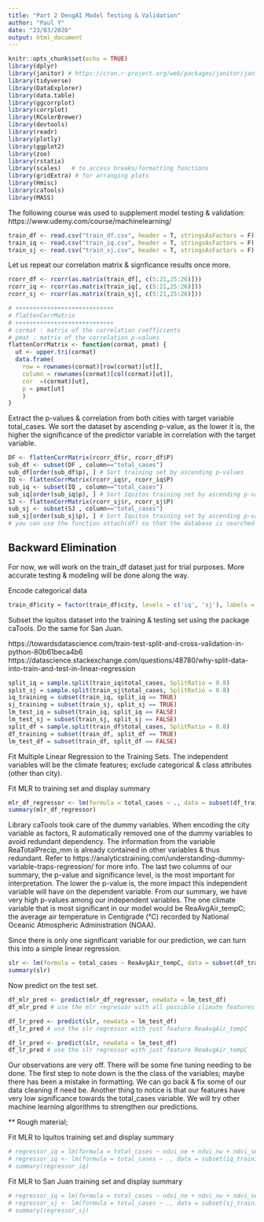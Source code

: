 ---
title: "Part 2 DengAI Model Testing & Validation"
author: "Paul Y"
date: "23/03/2020"
output: html_document
---

```{r setup, include=FALSE}
knitr::opts_chunk$set(echo = TRUE)
library(dplyr)
library(janitor) # https://cran.r-project.org/web/packages/janitor/janitor.pdf
library(tidyverse)
library(DataExplorer)
library(data.table)
library(ggcorrplot)
library(corrplot)
library(RColorBrewer)
library(devtools)
library(readr)
library(plotly)
library(ggplot2)
library(zoo)
library(rstatix)
library(scales)   # to access breaks/formatting functions
library(gridExtra) # for arranging plots
library(Hmisc)
library(caTools)
library(MASS)
```
The following course was used to supplement model testing & validation: 
https://www.udemy.com/course/machinelearning/

```{r message=FALSE, warning=FALSE}
train_df <- read.csv("train_df.csv", header = T, stringsAsFactors = F)
train_iq <- read.csv("train_iq.csv", header = T, stringsAsFactors = F)
train_sj <- read.csv("train_sj.csv", header = T, stringsAsFactors = F)
```

Let us repeat our correlation matrix & signficance results once more. 
```{r message=FALSE, warning=FALSE}
rcorr_df <- rcorr(as.matrix(train_df[, c(5:21,25:26)]))
rcorr_iq <- rcorr(as.matrix(train_iq[, c(5:21,25:26)]))
rcorr_sj <- rcorr(as.matrix(train_sj[, c(5:21,25:26)]))
```

```{r message=FALSE, warning=FALSE}
# ++++++++++++++++++++++++++++
# flattenCorrMatrix
# ++++++++++++++++++++++++++++
# cormat : matrix of the correlation coefficients
# pmat : matrix of the correlation p-values
flattenCorrMatrix <- function(cormat, pmat) {
  ut <- upper.tri(cormat)
  data.frame(
    row = rownames(cormat)[row(cormat)[ut]],
    column = rownames(cormat)[col(cormat)[ut]],
    cor  =(cormat)[ut],
    p = pmat[ut]
    )
}
```

Extract the p-values & correlation from both cities with target variable total_cases. We sort the dataset by ascending p-value, as the lower it is, the higher the significance of the predictor variable in correlation with the target variable. 
```{r message=FALSE, warning=FALSE}
DF <- flattenCorrMatrix(rcorr_df$r, rcorr_df$P) 
sub_df <- subset(DF , column=="total_cases") 
sub_df[order(sub_df$p), ] # Sort training set by ascending p-values
IQ <- flattenCorrMatrix(rcorr_iq$r, rcorr_iq$P) 
sub_iq <- subset(IQ , column=="total_cases") 
sub_iq[order(sub_iq$p), ] # Sort Iquitos training set by ascending p-values
SJ <- flattenCorrMatrix(rcorr_sj$r, rcorr_sj$P) 
sub_sj <- subset(SJ , column=="total_cases") 
sub_sj[order(sub_sj$p), ] # Sort Iquitos training set by ascending p-values
# you can use the function attach(df) so that the database is searched by R when evaluating a variable; no need to specify df$col_name in a function, just simply give the col_name.
```

## **Backward Elimination** 

For now, we will work on the train_df dataset just for trial purposes. More accurate testing & modeling will be done along the way.

Encode categorical data
```{r message=FALSE, warning=FALSE}
train_df$city = factor(train_df$city, levels = c('iq', 'sj'), labels = c(1,2))
```

Subset the Iquitos dataset into the training & testing set using the package caTools. Do the same for San Juan. 

https://towardsdatascience.com/train-test-split-and-cross-validation-in-python-80b61beca4b6
https://datascience.stackexchange.com/questions/48780/why-split-data-into-train-and-test-in-linear-regression
```{r message=FALSE, warning=FALSE}
split_iq = sample.split(train_iq$total_cases, SplitRatio = 0.8)
split_sj = sample.split(train_sj$total_cases, SplitRatio = 0.8)
iq_training = subset(train_iq, split_iq == TRUE)
sj_training = subset(train_sj, split_sj == TRUE)
lm_test_iq = subset(train_iq, split_iq == FALSE)
lm_test_sj = subset(train_sj, split_sj == FALSE)
split_df = sample.split(train_df$total_cases, SplitRatio = 0.8) 
df_training = subset(train_df, split_df == TRUE)
lm_test_df = subset(train_df, split_df == FALSE) 
```

Fit Multiple Linear Regression to the Training Sets. The independent variables will be the climate features; exclude categorical & class attributes (other than city).  

Fit MLR to training set and display summary
```{r message=FALSE, warning=FALSE}
mlr_df_regressor <- lm(formula = total_cases ~ ., data = subset(df_training, select = -c(2,3,4,22,23,24)))
summary(mlr_df_regressor)
```
Library caTools took care of the dummy variables. When encoding the city variable as factors, R automatically removed one of the dummy variables to avoid redundant dependency. The information from the variable ReaTotalPrecip_mm is already contained in other variables & thus redundant. Refer to 
https://analyticstraining.com/understanding-dummy-variable-traps-regression/
for more info.
The last two columns of our summary, the p-value and significance level, is the most important for interpretation. The lower the p-value is, the more impact this independent variable will have on the dependent variable. From our summary, we have very high p-values among our independent variables. The one climate variable that is most significant in our model would be ReaAvgAir_tempC; the average air temperature in Centigrade (°C) recorded by National Oceanic Atmospheric Administration (NOAA).

Since there is only one significant variable for our prediction, we can turn this into a simple linear regression. 
```{r message=FALSE, warning=FALSE}
slr <- lm(formula = total_cases ~ ReaAvgAir_tempC, data = subset(df_training, select = -c(2,3,4,22,23,24)))
summary(slr)
```

Now predict on the test set. 
```{r message=FALSE, warning=FALSE}
df_mlr_pred <- predict(mlr_df_regressor, newdata = lm_test_df)
df_mlr_pred # use the mlr regressor with all possible climate features

df_lr_pred <- predict(slr, newdata = lm_test_df)
df_lr_pred # use the slr regressor with just feature ReaAvgAir_tempC
```

```{r message=FALSE, warning=FALSE}
df_lr_pred <- predict(slr, newdata = lm_test_df)
df_lr_pred # use the slr regressor with just feature ReaAvgAir_tempC
```
Our observations are very off. There will be some fine tuning needing to be done. The first step to note down is the the class of the variables; maybe there has been a mistake in formatting. We can go back & fix some of our data cleaning if need be. Another thing to notice is that our features have very low significance towards the total_cases variable. We will try other machine learning algorithms to strengthen our predictions. 

** Rough material;

Fit MLR to Iquitos training set and display summary
```{r message=FALSE, warning=FALSE}
# regressor_iq = lm(formula = total_cases ~ ndvi_ne + ndvi_nw + ndvi_se + ndvi_sw + SatTotalPrecip_mm + ReaMeanAir_tempC + ReaAvgAir_tempC + ReaMeanDewPoint_tempC + ReaTotalPrecip_kgm2 + ReaMeanHum_percent + ReaTotalPrecip_mm + ReaMeaHum_perkg + ReaDiurRange_tempC + StaAvg_tempC + StaDiurRange_tempC + StaTotalPrecip_mm + ReaAvgMaxMin_tempC + StaAvgMaxMin_tempC, data = iq_training)
# regressor_iq <- lm(formula = total_cases ~ ., data = subset(iq_training, select = -c(1,2,3,4,22,23,24)))
# summary(regressor_iq)
```

Fit MLR to San Juan training set and display summary
```{r message=FALSE, warning=FALSE}
# regressor_iq = lm(formula = total_cases ~ ndvi_ne + ndvi_nw + ndvi_se + ndvi_sw + SatTotalPrecip_mm + ReaMeanAir_tempC + ReaAvgAir_tempC + ReaMeanDewPoint_tempC + ReaTotalPrecip_kgm2 + ReaMeanHum_percent + ReaTotalPrecip_mm + ReaMeaHum_perkg + ReaDiurRange_tempC + StaAvg_tempC + StaDiurRange_tempC + StaTotalPrecip_mm + ReaAvgMaxMin_tempC + StaAvgMaxMin_tempC, data = iq_training)
# regressor_sj <- lm(formula = total_cases ~ ., data = subset(sj_training, select = -c(1,2,3,4,22,23,24)))
# summary(regressor_sj)
```
